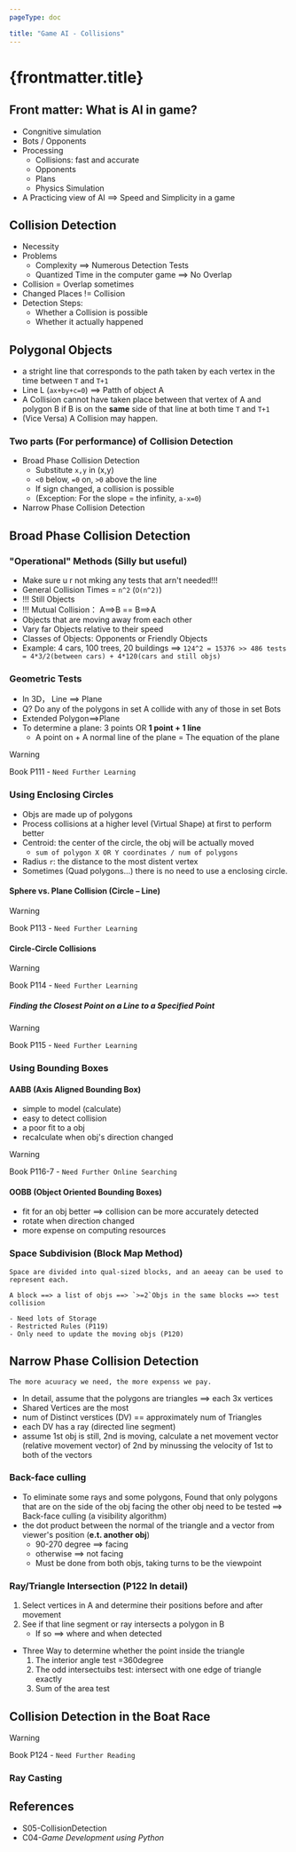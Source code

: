 ```yaml
---
pageType: doc

title: "Game AI - Collisions"
---
```

# {frontmatter.title}

## Front matter: What is AI in game?
- Congnitive simulation
- Bots / Opponents
- Processing
    - Collisions: fast and accurate
    - Opponents
    - Plans
    - Physics Simulation
- A Practicing view of AI ==> Speed and Simplicity in a game

## Collision Detection
- Necessity
- Problems
    - Complexity ==> Numerous Detection Tests
    - Quantized Time in the computer game ==> No Overlap
- Collision = Overlap sometimes
- Changed Places != Collision
- Detection Steps:
    - Whether a Collision is possible
    - Whether it actually happened

## Polygonal Objects
- a stright line that corresponds to the path taken by each vertex in the time between `T` and `T+1`
- Line L (`ax+by+c=0`) ==> Patth of object A
- A Collision cannot have taken place between that vertex of A and polygon B if B is on the __same__ side of that line at both time `T` and `T+1`
- (Vice Versa) A Collision may happen.
### Two parts (For performance) of Collision Detection
- Broad Phase Collision Detection
    - Substitute `x,y` in (x,y)
    - `<0` below, `=0` on, `>0` above the line
    - If sign changed, a collision is possible
    - (Exception: For the slope = the infinity, `a-x=0`)
- Narrow Phase Collision Detection

## Broad Phase Collision Detection
### "Operational" Methods (Silly but useful)
- Make sure u r not mking any tests that arn't needed!!!
- General Collision Times = `n^2` (`O(n^2)`)
- !!! Still Objects
- !!! Mutual Collision： A==>B == B==>A
- Objects that are moving away from each other
- Vary far Objects relative to their speed
- Classes of Objects: Opponents or Friendly Objects
- Example: 4 cars, 100 trees, 20 buildings ==> `124^2 = 15376 >> 486 tests = 4*3/2(between cars) + 4*120(cars and still objs)`
### Geometric Tests
- In 3D， Line ==> Plane
- Q? Do any of the polygons in set A collide with any of those in set Bots
- Extended Polygon==>Plane
- To determine a plane: 3 points OR __1 point + 1 line__
    - A point on + A normal line of the plane = The equation of the plane
> [!WARNING]
> Book P111 - `Need Further Learning`
### Using Enclosing Circles
- Objs are made up of polygons
- Process collisions at a higher level (Virtual Shape) at first to perform better
- Centroid: the center of the circle, the obj will be actually moved
    - `sum of polygon X OR Y coordinates / num of polygons`
- Radius `r`: the distance to the most distent vertex
- Sometimes (Quad polygons...) there is no need to use a enclosing circle.
#### Sphere vs. Plane Collision (Circle – Line)
> [!WARNING]
> Book P113 - `Need Further Learning`
#### Circle-Circle Collisions
> [!WARNING]
> Book P114 - `Need Further Learning`
##### Finding the Closest Point on a Line to a Specified Point
> [!WARNING]
> Book P115 - `Need Further Learning`
### Using Bounding Boxes
#### AABB (Axis Aligned Bounding Box)
- simple to model (calculate)
- easy to detect collision
- a poor fit to a obj
- recalculate when obj's direction changed
> [!WARNING]
> Book P116-7 - `Need Further Online Searching`
#### OOBB (Object Oriented Bounding Boxes)
- fit for an obj better ==> collision can be more accurately detected
- rotate when direction changed
- more expense on computing resources
### Space Subdivision (Block Map Method)
    Space are divided into qual-sized blocks, and an aeeay can be used to represent each.
    
    A block ==> a list of objs ==> `>=2`Objs in the same blocks ==> test collision

    - Need lots of Storage
    - Restricted Rules (P119)
    - Only need to update the moving objs (P120)
## Narrow Phase Collision Detection
    The more acuuracy we need, the more expenss we pay.
- In detail, assume that the polygons are triangles ==> each 3x vertices
- Shared Vertices are the most
- num of Distinct verstices (DV) == approximately num of Triangles
- each DV has a ray (directed line segment)
- assume 1st obj is still, 2nd is moving, calculate a net movement vector (relative movement vector) of 
2nd by minussing the velocity of 1st to both of the vectors 
### Back-face culling
- To eliminate some rays and some polygons, Found that only polygons 
that are on the side of the obj facing the other obj need to be tested ==> Back-face culling (a visibility algorithm)
- the dot product between the normal of the triangle and a vector from viewer's position (__e.t. another obj__)
    - 90-270 degree ==> facing
    - otherwise ==> not facing
    - Must be done from both objs, taking turns to be the viewpoint
### Ray/Triangle Intersection (P122 In detail)
1. Select vertices in A and determine their positions before and after movement
2. See if that line segment or ray intersects a polygon in B
    - If so ==> where and when detected 
- Three Way to determine whether the point inside the triangle
    1. The interior angle test =360degree
    2. The odd intersectuibs test: intersect with one edge of triangle exactly
    3. Sum of the area test
## Collision Detection in the Boat Race
> [!WARNING]
> Book P124 - `Need Further Reading`
### Ray Casting

## References
- S05-CollisionDetection
- C04-_Game Development using Python_